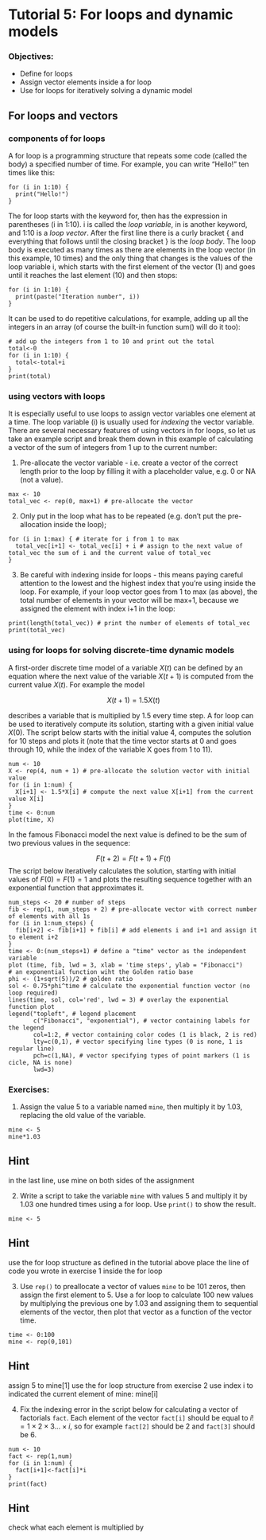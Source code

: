# Tutorial 5: For loops and dynamic models {.unnumbered}

### Objectives:

-   Define for loops
-   Assign vector elements inside a for loop
-   Use for loops for iteratively solving a dynamic model

## For loops and vectors

### components of for loops

A for loop is a programming structure that repeats some code (called the body) a specified number of time. For example, you can write "Hello!" ten times like this:

```webr-r
for (i in 1:10) {
  print("Hello!")
}
```

The for loop starts with the keyword for, then has the expression in parentheses (i in 1:10). i is called the *loop variable*, in is another keyword, and 1:10 is a *loop vector*. After the first line there is a curly bracket { and everything that follows until the closing bracket } is the *loop body*. The loop body is executed as many times as there are elements in the loop vector (in this example, 10 times) and the only thing that changes is the values of the loop variable i, which starts with the first element of the vector (1) and goes until it reaches the last element (10) and then stops:

```webr-r
for (i in 1:10) {
  print(paste("Iteration number", i))
}
```

It can be used to do repetitive calculations, for example, adding up all the integers in an array (of course the built-in function sum() will do it too):

```webr-r
# add up the integers from 1 to 10 and print out the total
total<-0
for (i in 1:10) {
  total<-total+i
}
print(total)
```

### using vectors with loops

It is especially useful to use loops to assign vector variables one element at a time. The loop variable (i) is usually used for *indexing* the vector variable. There are several necessary features of using vectors in for loops, so let us take an example script and break them down in this example of calculating a vector of the sum of integers from 1 up to the current number:

1)  Pre-allocate the vector variable - i.e. create a vector of the correct length prior to the loop by filling it with a placeholder value, e.g. 0 or NA (not a value).

```webr-r
max <- 10 
total_vec <- rep(0, max+1) # pre-allocate the vector
```

2)  Only put in the loop what has to be repeated (e.g. don't put the pre-allocation inside the loop);

```webr-r
for (i in 1:max) { # iterate for i from 1 to max
  total_vec[i+1] <- total_vec[i] + i # assign to the next value of total_vec the sum of i and the current value of total_vec
}
```

3)  Be careful with indexing inside for loops - this means paying careful attention to the lowest and the highest index that you're using inside the loop. For example, if your loop vector goes from 1 to max (as above), the total number of elements in your vector will be max+1, because we assigned the element with index i+1 in the loop:

```webr-r
print(length(total_vec)) # print the number of elements of total_vec
print(total_vec)
```

### using for loops for solving discrete-time dynamic models

A first-order discrete time model of a variable $X(t)$ can be defined by an equation where the next value of the variable $X(t+1)$ is computed from the current value $X(t)$. For example the model

$$ X(t+1) = 1.5X(t)$$

describes a variable that is multiplied by 1.5 every time step. A for loop can be used to iteratively compute its solution, starting with a given initial value $X(0)$. The script below starts with the initial value 4, computes the solution for 10 steps and plots it (note that the time vector starts at 0 and goes through 10, while the index of the variable X goes from 1 to 11).

```webr-r
num <- 10
X <- rep(4, num + 1) # pre-allocate the solution vector with initial value
for (i in 1:num) {
  X[i+1] <- 1.5*X[i] # compute the next value X[i+1] from the current value X[i]
}
time <- 0:num
plot(time, X)
```

In the famous Fibonacci model the next value is defined to be the sum of two previous values in the sequence:

$$ F(t+2) = F(t+1) + F(t)$$ The script below iteratively calculates the solution, starting with initial values of $F(0)= F(1) = 1$ and plots the resulting sequence together with an exponential function that approximates it.

```webr-r
num_steps <- 20 # number of steps
fib <- rep(1, num_steps + 2) # pre-allocate vector with correct number of elements with all 1s
for (i in 1:num_steps) {
  fib[i+2] <- fib[i+1] + fib[i] # add elements i and i+1 and assign it to element i+2
}
time <- 0:(num_steps+1) # define a "time" vector as the independent variable
plot (time, fib, lwd = 3, xlab = 'time steps', ylab = "Fibonacci")
# an exponential function wiht the Golden ratio base
phi <- (1+sqrt(5))/2 # golden ratio
sol <- 0.75*phi^time # calculate the exponential function vector (no loop required)
lines(time, sol, col='red', lwd = 3) # overlay the exponential function plot
legend("topleft", # legend placement
       c("Fibonacci", "exponential"), # vector containing labels for the legend
       col=1:2, # vector containing color codes (1 is black, 2 is red)
       lty=c(0,1), # vector specifying line types (0 is none, 1 is regular line)
       pch=c(1,NA), # vector specifying types of point markers (1 is cicle, NA is none)
       lwd=3) 
```

### Exercises:

1.  Assign the value 5 to a variable named `mine`, then multiply it by 1.03, replacing the old value of the variable.

```webr-r
mine <- 5
mine*1.03
```

::: {.callout-caution collapse="true"}
## Hint

in the last line, use mine on both sides of the assignment
:::

2.  Write a script to take the variable `mine` with values 5 and multiply it by 1.03 one hundred times using a for loop. Use `print()` to show the result.

```webr-r
mine <- 5
```

::: {.callout-caution collapse="true"}
## Hint

use the for loop structure as defined in the tutorial above place the line of code you wrote in exercise 1 inside the for loop
:::

3.  Use `rep()` to preallocate a vector of values `mine` to be 101 zeros, then assign the first element to 5. Use a for loop to calculate 100 new values by multiplying the previous one by 1.03 and assigning them to sequential elements of the vector, then plot that vector as a function of the vector time.

```webr-r
time <- 0:100
mine <- rep(0,101)

```

::: {.callout-caution collapse="true"}
## Hint

assign 5 to mine\[1\] use the for loop structure from exercise 2 use index i to indicated the current element of mine: mine\[i\]
:::

4.  Fix the indexing error in the script below for calculating a vector of factorials `fact`. Each element of the vector `fact[i]` should be equal to $i!= 1 \times 2 \times 3 ... \times i$, so for example `fact[2]` should be 2 and `fact[3]` should be 6.

```webr-r
num <- 10
fact <- rep(1,num)
for (i in 1:num) {
  fact[i+1]<-fact[i]*i
}
print(fact)
```

::: {.callout-caution collapse="true"}
## Hint

check what each element is multiplied by
:::
